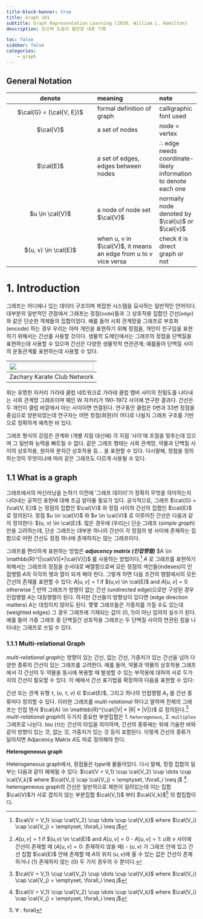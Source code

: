 ```yaml
---
title-block-banner: true
title: Graph 101
subtitle: Graph Representation Learning (2020, William L. Hamilton)
description: 읽으며 도움이 될만한 내용 기록

toc: false
sidebar: false
categories:
    - graph
---
```



## General Notation


| denote | meaning | note |
| :--------: | :------ | :--- |
| $\cal{G} = (\cal{V, E})$ | formal definition of graph | calligraphic font used |
| $\cal{V}$ | a set of nodes | node = vertex |
| $\cal{E}$ | a set of edges, edges between nodes | $\therefore$ edge needs coordinate-likely information to denote each one |
| $u \in \cal{V}$ | a node of node set $\cal{V}$ | normally node denoted by $\cal{u}$ or $\cal{v}$ |
| $(u, v) \in \cal{E}$ | when u, v in $\cal{V}$, it means an edge from u to v vice versa | check it is direct graph or not |

# 1. Introduction

그래프는 어디에나 있는 데이터 구조이며 복잡한 시스템을 묘사하는 일반적인 언어이다. 대부분의 일반적인 관점에서 그래프는 정점(`node`)들과 그 상호작용 집합인 간선(`edge`)와 같은 단순한 객체들의 집합이었다. 예를 들어 사회 관계망을 그래프로 부호화(encode) 하는 경우 우리는 아마 개인을 표현하기 위해 정점을, 개인이 친구임을 표현하기 위해서는 간선를 사용할 것이다. 생물학 도메인에서는 그래프의 정점을 단백질을 표현하는데 사용할 수 있으며 간선은 다양한 생물학적 연관관계; 예를들어 단백질 사이의 운동관계를 표현하는데 사용할 수 있다.

|<img a="Zachary Karate Club Network" src="https://github.com/dotpyo/archive/assets/60145951/344c9b97-9d0d-46c6-89fa-c3cbb19b3ba2" width="100%" >
|:-:|
|Zachary Karate Club Network|

위는 유명한 자카리 가라테 클럽 네트워크로 가라테 클럽 멤버 사이의 친밀도를 나타내는 사회 관계망 그래프이며 웨인 W 자카리가 190-1972 사이에 연구한 결과다. 간선은 두 개인이 클럽 바깥에서 아는 사이이면 연결된다. 연구동안 클럽은 0번과 33번 정점을 중심으로 양분되었는데 연구자는 어떤 정점(회원)이 어디로 나뉠지 그래프 구조를 기반으로 정확하게 예측한 바 있다.

그래프 형식의 강점은 관계와 (개별 지점 대신에) 각 지점 '사이'에 초점을 맞추는데 있으며 그 일반화 능력을 빠트릴 수 없다. 같은 그래프 형태는 사회 관계망, 약물과 단백질 사이의 상호작용, 원자와 분자간 상호작용 등... 을 표현할 수 있다. 다시말해, 정점을 정의하는것이 무엇이냐에 따라 같은 그래프도 다르게 사용될 수 있다.


## 1.1 What is a graph

그래프에서의 머신러닝을 논하기 이전에 '그래프 데이터'가 정확히 무엇을 의미하는지 나타내는 공적인 표현에 대해 조금 알아둘 필요가 있다. 공식적으로, 그래프 $\cal{G} = (\cal{V, E})$ 는 정점의 집합인 $\cal{V}$ 와 정점 사이의 간선의 집합인 $\cal{E}$ 로 정의된다. 정점 $u \in \cal{V}$ 와 $v \in \cal{V}$ 로 이루어진 간선은 다음과 같이 정의한다: $(u, v) \in \cal{E}$. 많은 경우에 (우리는) 단순 그래프 (*simple graph*) 만을 고려하는데, 단순 그래프는 대부분 하나의 간선이 각 정점의 쌍 사이에 존재하는 집합으로 어떤 간선도 정점 하나에 존재하지는 않는 그래프이다.

그래프를 편리하게 표현하는 방법은 ***adjacency matrix (인접행렬)*** $A \in \mathbb{R}^{|\cal{V}|*|\cal{V}|}$  를 사용하는 방법이다.[^1] $A$ 로 그래프를 표현하기 위해서는 그래프의 정점을 순서대로 배열함으로써 모든 정점의 색인들(indexes)이 인접행렬 $A$의 각각의 행과 열이 되게 해야 한다. 
그렇게 하면 다음 조건의 행렬에서의 모든 간선의 존재를 표현할 수 있다: $A[u, v] = 1$ if $(u,v) \in \cal(E)$ and $A[u, v] = 0$ otherwise [^2] 만약 그래프가 방향이 없는 간선 (undirected edge)으로만 구성된 경우 인접행렬 $A$는 대칭행렬이 된다. 하지만 간선들이 방향성이 있다면 (edge direction matters) $A$는 대칭이지 않아도 된다.
몇몇 그래프들은 가중치를 가질 수도 있는데 (weighted edges) 그 경우 그래프에 기재되는 값이 {0, 1}이 아닌 임의의 실수가 된다. 예를 들어 가중 그래프 중 단백질간 상호작용 그래프는 두 단백질 사이의 연관된 힘을 나타내는 그래프로 쓰일 수 있다.

[^1]: $\mathbb{R}$ : (`$\mathbb{R}$`) Real number set
[^2]: $A[u, v] = 1$ if $(u,v) \in \cal(E)$ and $A[u, v] = 0$
    - $A[u, v] = 1$: $u$와 $v$ 사이에 간선이 존재할 때 ($A[u, v] = 0$: 존재하지 않을 때)
    - $(u, v)$ 가 그래프 안에 있고 간선 집합 $\cal{E}$ 안에 존재할 때 $A$의 위치 $(u, v)$에 올 수 있는 값은 간선이 존재하거나 (1) 존재하지 않는 (0) 두 가지 경우의 수 뿐이다. 


### 1.1.1 Multi-relational Graph

*multi-relational graph*는 방향이 있는 간선, 없는 간선, 가중치가 있는 간선을 넘어 다양한 종류의 간선이 있는 그래프를 고려한다. 예를 들어, 약물과 약물의 상호작용 그래프에서 각 간선이 두 약물을 동시에 복용할 때 발생할 수 있는 부작용에 대하여 서로 두가지의 간선이 필요할 수 있다. 이 예에서 간선 표기법을 확장하여 다음을 표현할 수 있다: 

간선 또는 관계 유형 $\tau$, ($u$, $\tau$, $v$) $\in$ $\cal{E}$, 그리고 하나의 인접행렬 $A_{\tau}$ 를 간선 종류마다 정의할 수 있다. 이러한 그래프를 *multi-relational* 하다고 말하며 전체의 그래프는 인접 텐서 $\cal{A} \in \mathbb{R}^{\cal{|V| * |R| * |V|}}$ 로 정의된다.[^1] *multi-relational graph*의 두가지 중요한 부분집합은 1. `heterogenous`, 2. `multiplex` 그래프로 나뉜다. *tau* ($\tau$)는 간선의 타입을 의미하며, 간선의 종류에는 위에 기술한 바와 같이 방향이 있는 것, 없는 것, 가중치가 있는 것 등이 포함된다. 이렇게 간선의 종류가 달라지면 Adjacency Matrix $A$도 따로 정의해야 한다.

[^1]: $\cal{A} \in \mathbb{R}^{\cal{|V| * |R| * |V|}}$ : 행렬 A가 실수 집합 V, R의 계량수^[cardinality, cardinal number]로 결정되는 차원으로 구성된다.

**Heterogeneous graph**

Heterogeneous graph에서, 정점들은 *type*에 물들어있다. 다시 말해, 정점 집합의 일부는 다음과 같이 해체될 수 있다: $\cal{V = V_1} \cup \cal{V_2} \cup \dots \cup \cal{V_k}$ where $\cal{V_i} \cap \cal{V_j} = \emptyset, \forall_i \neq j$ [^1]. heterogeneous graph의 간선은 일반적으로 제한이 걸려있는데 이는 집합 $\cal{V}$가 서로 겹치지 않는 부분집합 $\cal{V_1}$ 부터 $\cal{V_k}$^[$\forall$ : forall] 의 합집합이다.

[^1]: $\cal{V = V_1} \cup \cal{V_2} \cup \dots \cup \cal{V_k}$ where $\cal{V_i} \cap \cal{V_j} = \emptyset, \forall_i \neq j$ 

